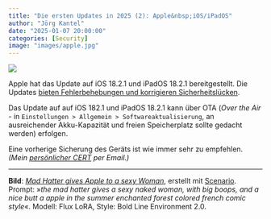 ```yaml
---
title: "Die ersten Updates in 2025 (2): Apple&nbsp;iOS/iPadOS"
author: "Jörg Kantel"
date: "2025-01-07 20:00:00"
categories: [Security]
image: "images/apple.jpg"
---
```


[![](images/apple-b.jpg)](https://www.flickr.com/photos/schockwellenreiter/54060227909/)

Apple hat das Update auf iOS 18.2.1 und iPadOS 18.2.1 bereitgestellt. Die Updates [bieten Fehlerbehebungen und korrigieren Sicherheitslücken](https://support.apple.com/en-us/100100).

Das Update auf auf iOS 182.1 und iPadOS 18.2.1 kann über OTA (*Over the Air* - in `Einstellungen > Allgemein > Softwareaktualisierung`, an ausreichender Akku-Kapazität und freien Speicherplatz sollte gedacht werden) erfolgen.

Eine vorherige Sicherung des Geräts ist wie immer sehr zu empfehlen. *(Mein [persönlicher CERT](https://wwwuser.gwdguser.de/~mreiman1/) per Email.)*

---

**Bild**: *[Mad Hatter gives Apple to a sexy Woman](https://www.flickr.com/photos/schockwellenreiter/54060227909/)*, erstellt mit [Scenario](http://cognitiones.kantel-chaos-team.de/technikgeschichte/rechnerundnetze/scenario.html). Prompt: »*the mad hatter gives a sexy naked woman, with big boops, and a nice butt a apple in the summer enchanted forest colored french comic style*«. Modell: Flux LoRA, Style: Bold Line Environment 2.0.